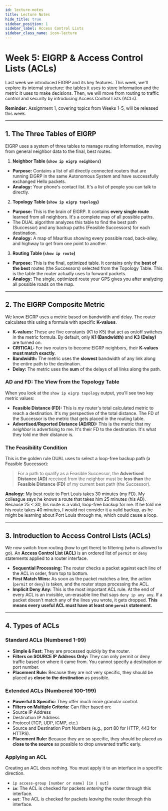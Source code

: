 ```yaml
---
id: lecture-notes 
title: Lecture Notes
hide_title: true
sidebar_position: 1
sidebar_label: Access Control Lists
sidebar_class_name: icon-lecture
---
```


<ModuleBanner />

# Week 5: EIGRP & Access Control Lists (ACLs)

Last week we introduced EIGRP and its key features. This week, we'll explore its internal structure: the tables it uses to store information and the metric it uses to make decisions. Then, we will move from routing to traffic control and security by introducing Access Control Lists (ACLs).

**Reminder:** Assignment 1, covering topics from Weeks 1-5, will be released this week.

---

## 1. The Three Tables of EIGRP

EIGRP uses a system of three tables to manage routing information, moving from general neighbor data to the final, best routes.

1.  **Neighbor Table (`show ip eigrp neighbors`)**
-   **Purpose:** Contains a list of all directly connected routers that are running EIGRP in the same Autonomous System and have successfully exchanged Hello packets.
-   **Analogy:** Your phone's contact list. It's a list of people you can talk to directly.

2.  **Topology Table (`show ip eigrp topology`)**
-   **Purpose:** This is the brain of EIGRP. It contains **every single route** learned from all neighbors. It's a complete map of all possible paths.
-   The DUAL algorithm analyzes this table to find the best path (Successor) and any backup paths (Feasible Successors) for each destination.
-   **Analogy:** A map of Mauritius showing every possible road, back-alley, and highway to get from one point to another.

3.  **Routing Table (`show ip route`)**
-   **Purpose:** This is the final, optimized table. It contains only the **best of the best** routes (the Successors) selected from the Topology Table. This is the table the router actually uses to forward packets.
-   **Analogy:** The single, optimized route your GPS gives you after analyzing all possible roads on the map.

---

## 2. The EIGRP Composite Metric

We know EIGRP uses a metric based on bandwidth and delay. The router calculates this using a formula with specific **K-values**.

-   **K-values:** These are five constants (K1 to K5) that act as on/off switches in the metric formula. By default, only **K1 (Bandwidth)** and **K3 (Delay)** are turned on.
-   **CRITICAL:** For two routers to become EIGRP neighbors, their **K-values must match exactly**.
-   **Bandwidth:** The metric uses the **slowest** bandwidth of any link along the entire path to the destination.
-   **Delay:** The metric uses the **sum** of the delays of all links along the path.

### AD and FD: The View from the Topology Table

When you look at the `show ip eigrp topology` output, you'll see two key metric values:

-   **Feasible Distance (FD):** This is *my* router's total calculated metric to reach a destination. It's my perspective of the total distance. The FD of the Successor is the metric that gets placed in the routing table.
-   **Advertised/Reported Distance (AD/RD):** This is the metric that my *neighbor* is advertising to me. It's their FD to the destination. It's what they told me their distance is.

### The Feasibility Condition

This is the golden rule DUAL uses to select a loop-free backup path (a Feasible Successor):
> For a path to qualify as a Feasible Successor, the **Advertised Distance (AD)** received from the neighbor must be **less than** the **Feasible Distance (FD)** of my current best path (the Successor).

**Analogy:** My best route to Port Louis takes 30 minutes (my FD). My colleague says he knows a route that takes him 25 minutes (his AD). Because 25 < 30, his route is a valid, loop-free backup for me. If he told me his route takes 40 minutes, I would not consider it a valid backup, as he might be learning about Port Louis through me, which could cause a loop.

---

## 3. Introduction to Access Control Lists (ACLs)

We now switch from routing (how to get there) to filtering (who is allowed to go). An **Access Control List (ACL)** is an ordered list of `permit` or `deny` statements applied to a router interface.

-   **Sequential Processing:** The router checks a packet against each line of the ACL in order, from top to bottom.
-   **First Match Wins:** As soon as the packet matches a line, the action (`permit` or `deny`) is taken, and the router stops processing the ACL.
-   **Implicit Deny Any:** This is the most important ACL rule. At the end of every ACL is an invisible, un-erasable line that says `deny ip any any`. If a packet doesn't match any of the lines you wrote, it gets dropped. **This means every useful ACL must have at least one `permit` statement.**

---

## 4. Types of ACLs

### Standard ACLs (Numbered 1-99)
-   **Simple & Fast:** They are processed quickly by the router.
-   **Filters on SOURCE IP Address Only:** They can only permit or deny traffic based on where it came from. You cannot specify a destination or port number.
-   **Placement Rule:** Because they are not very specific, they should be placed as **close to the destination** as possible.

### Extended ACLs (Numbered 100-199)
-   **Powerful & Specific:** They offer much more granular control.
-   **Filters on Multiple Criteria:** Can filter based on:
-   Source IP Address
-   Destination IP Address
-   Protocol (TCP, UDP, ICMP, etc.)
-   Source and Destination Port Numbers (e.g., port 80 for HTTP, 443 for HTTPS).
-   **Placement Rule:** Because they are so specific, they should be placed as **close to the source** as possible to drop unwanted traffic early.

### Applying an ACL
Creating an ACL does nothing. You must apply it to an interface in a specific direction.

-   `ip access-group [number or name] [in | out]`
-   **`in`**: The ACL is checked for packets *entering* the router through this interface.
-   **`out`**: The ACL is checked for packets *leaving* the router through this interface.
